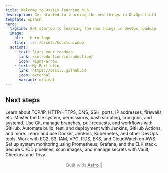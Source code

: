 ```yaml
---
title: Welcome to OssiLV learning hub
description: Get started to learning the new things in DevOps field
template: splash
hero:
  tagline: Get started to learning the new things in DevOps roadmap
  image:
    alt:   hero logo
    file: ../../assets/houston.webp
  actions:
    - text: Start your roadmap
      link: /introduction/introduction/
      icon: right-arrow
    - text: My Portfolio
      link: https://ossilv.github.io
      icon: external
      variant: minimal
---
```




## Next steps

<CardGrid stagger>
    <Card title="1. Networking" icon="setting">
        Learn about TCP/IP, HTTP/HTTPS, DNS, SSH, ports, IP addresses, firewalls, etc.
    </Card>
    <Card title="2. Linux" icon="linux">
        Master the file system, permissions, bash scripting, cron jobs, and systemd.
    </Card>
    <Card title="3. Git & GitHub" icon="seti:git">
        Use Git, manage branches, pull requests, and workflows with GitHub.
    </Card>
    <Card title="4. CI/CD" icon="random">
        Automate build, test, and deployment with Jenkins, GitHub Actions, and more.
    </Card>
    <Card title="5. Tools" icon="puzzle">
        Learn and use Docker, Jenkins, Kubernetes, and other DevOps tools.
    </Card>
    <Card title="6. Cloud - AWS" icon="cloudflare">
        Work with EC2, S3, IAM, VPC, RDS, EKS, and CloudWatch on AWS.
    </Card>
    <Card title="7. Monitoring & Logging" icon="magnifier">
        Set up system monitoring using Prometheus, Grafana, and the ELK stack.
    </Card>
    <Card title="8. DevSecOps" icon="rocket">
        Secure CI/CD pipelines, scan images, and manage secrets with Vault, Checkov, and Trivy.
    </Card>
</CardGrid>

<footer style="text-align: center; font-size: 0.9rem; color: #888; padding: 1rem;">
    Built with <a href="https://astro.build/" target="_blank" rel="noopener noreferrer" style="color: #555; text-decoration: underline;">Astro</a> 🚀
</footer>